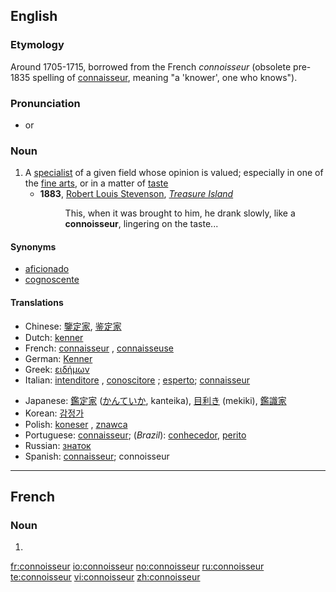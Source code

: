 ==English==

===Etymology===
Around 1705-1715, borrowed from the French ''connoisseur'' (obsolete pre-1835 spelling of [[connaisseur]], meaning "a 'knower', one who knows").

===Pronunciation===
* {{IPA|/ˌkɒnəˈsɜr/}} or {{IPA2|/ˌkɒnəˈsʊər/}}

===Noun===
{{wikipedia}}
{{en-noun}}

# A [[specialist]] of a given field whose opinion is valued; especially in one of the [[fine arts]], or in a matter of [[taste]]
#* '''1883''', [[w:Robert Louis Stevenson|Robert Louis Stevenson]], ''[[w:Treasure Island|Treasure Island]]''
#*: This, when it was brought to him, he drank slowly, like a '''connoisseur''', lingering on the taste...

====Synonyms====
* [[aficionado]]
* [[cognoscente]]

====Translations====
{{trans-top|A specialist whose opinion is valued.}}
* Chinese: [[鑒定家]], [[鉴定家]]
* Dutch: [[kenner]] {{m}}
* French: [[connaisseur]] {{m}}, [[connaisseuse]] {{f}}
* German: [[Kenner]] {{m}}
* Greek: [[ειδήμων]] {{m}}
* Italian: [[intenditore]] {{m}}, [[conoscitore]] {{m}}; [[esperto]]; [[connaisseur#Italian|connaisseur]] {{m}}
{{trans-mid}}
* Japanese: [[鑑定家]] ([[かんていか]], kanteika), [[目利き]] (mekiki), [[鑑識家]]
* Korean: [[감정가]]
* Polish: [[koneser]] {{m}}, [[znawca]] {{m}}
* Portuguese: [[connaisseur]]; (''Brazil''): [[conhecedor]], [[perito]]
* Russian: [[знаток]] {{m}}
* Spanish: [[connaisseur]]; connoisseur
{{trans-bottom}}

----

==French==

===Noun===
{{fr-noun|m}}

# {{obsolete spelling of|[[connaisseur]]|lang=fr}}

[[fr:connoisseur]]
[[io:connoisseur]]
[[no:connoisseur]]
[[ru:connoisseur]]
[[te:connoisseur]]
[[vi:connoisseur]]
[[zh:connoisseur]]